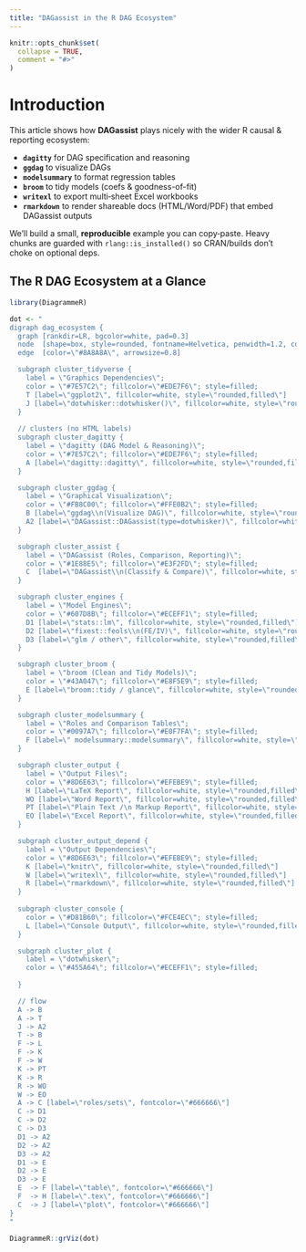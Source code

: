 ```yaml
---
title: "DAGassist in the R DAG Ecosystem"
---
```


```r
knitr::opts_chunk$set(
  collapse = TRUE,
  comment = "#>"
)
```

# Introduction

This article shows how **DAGassist** plays nicely with the wider R causal & reporting ecosystem:

- **`dagitty`** for DAG specification and reasoning
- **`ggdag`** to visualize DAGs
- **`modelsummary`** to format regression tables
- **`broom`** to tidy models (coefs & goodness-of-fit)
- **`writexl`** to export multi‑sheet Excel workbooks
- **`rmarkdown`** to render shareable docs (HTML/Word/PDF) that embed DAGassist outputs

We’ll build a small, **reproducible** example you can copy‑paste. Heavy chunks are guarded with `rlang::is_installed()` so CRAN/builds don’t choke on optional deps.

## The R DAG Ecosystem at a Glance


```r
library(DiagrammeR)

dot <- "
digraph dag_ecosystem {
  graph [rankdir=LR, bgcolor=white, pad=0.3]
  node  [shape=box, style=rounded, fontname=Helvetica, penwidth=1.2, color=\"#455A64\"]
  edge  [color=\"#8A8A8A\", arrowsize=0.8]

  subgraph cluster_tidyverse {
    label = \"Graphics Dependencies\";
    color = \"#7E57C2\"; fillcolor=\"#EDE7F6\"; style=filled;
    T [label=\"ggplot2\", fillcolor=white, style=\"rounded,filled\"]
    J [label=\"dotwhisker::dotwhisker()\", fillcolor=white, style=\"rounded,filled\"]
  }
  
  // clusters (no HTML labels)
  subgraph cluster_dagitty {
    label = \"dagitty (DAG Model & Reasoning)\";
    color = \"#7E57C2\"; fillcolor=\"#EDE7F6\"; style=filled;
    A [label=\"dagitty::dagitty\", fillcolor=white, style=\"rounded,filled\"]
  }

  subgraph cluster_ggdag {
    label = \"Graphical Visualization\";
    color = \"#FB8C00\"; fillcolor=\"#FFE0B2\"; style=filled;
    B [label=\"ggdag\\n(Visualize DAG)\", fillcolor=white, style=\"rounded,filled\"]
    A2 [label=\"DAGassist::DAGassist(type=dotwhisker)\", fillcolor=white, style=\"rounded,filled\"]
  }

  subgraph cluster_assist {
    label = \"DAGassist (Roles, Comparison, Reporting)\";
    color = \"#1E88E5\"; fillcolor=\"#E3F2FD\"; style=filled;
    C  [label=\"DAGassist\\n(Classify & Compare)\", fillcolor=white, style=\"rounded,filled\"]
  }

  subgraph cluster_engines {
    label = \"Model Engines\";
    color = \"#607D8B\"; fillcolor=\"#ECEFF1\"; style=filled;
    D1 [label=\"stats::lm\", fillcolor=white, style=\"rounded,filled\"]
    D2 [label=\"fixest::feols\\n(FE/IV)\", fillcolor=white, style=\"rounded,filled\"]
    D3 [label=\"glm / other\", fillcolor=white, style=\"rounded,filled\"]
  }

  subgraph cluster_broom {
    label = \"broom (Clean and Tidy Models)\";
    color = \"#43A047\"; fillcolor=\"#E8F5E9\"; style=filled;
    E [label=\"broom::tidy / glance\", fillcolor=white, style=\"rounded,filled\"]
  }

  subgraph cluster_modelsummary {
    label = \"Roles and Comparison Tables\";
    color = \"#0097A7\"; fillcolor=\"#E0F7FA\"; style=filled;
    F [label=\" modelsummary::modelsummary\", fillcolor=white, style=\"rounded,filled\"]
  }

  subgraph cluster_output {
    label = \"Output Files\";
    color = \"#8D6E63\"; fillcolor=\"#EFEBE9\"; style=filled;
    H [label=\"LaTeX Report\", fillcolor=white, style=\"rounded,filled\"]
    WO [label=\"Word Report\", fillcolor=white, style=\"rounded,filled\"]
    PT [label=\"Plain Text /\n Markup Report\", fillcolor=white, style=\"rounded,filled\"]
    EO [label=\"Excel Report\", fillcolor=white, style=\"rounded,filled\"]
  }

  subgraph cluster_output_depend {
    label = \"Output Dependencies\";
    color = \"#8D6E63\"; fillcolor=\"#EFEBE9\"; style=filled;
    K [label=\"knitr\", fillcolor=white, style=\"rounded,filled\"]
    W [label=\"writexl\", fillcolor=white, style=\"rounded,filled\"]
    R [label=\"rmarkdown\", fillcolor=white, style=\"rounded,filled\"]
  }
  
  subgraph cluster_console {
    color = \"#D81B60\"; fillcolor=\"#FCE4EC\"; style=filled;
    L [label=\"Console Output\", fillcolor=white, style=\"rounded,filled\"]
  }

  subgraph cluster_plot {
    label = \"dotwhisker\";
    color = \"#455A64\"; fillcolor=\"#ECEFF1\"; style=filled;
   
  }

  // flow
  A -> B 
  A -> T
  J -> A2
  T -> B
  F -> L
  F -> K
  F -> W
  K -> PT
  K -> R
  R -> WO
  W -> EO
  A -> C [label=\"roles/sets\", fontcolor=\"#666666\"]
  C -> D1
  C -> D2
  C -> D3
  D1 -> A2
  D2 -> A2
  D3 -> A2
  D1 -> E
  D2 -> E
  D3 -> E
  E  -> F [label=\"table\", fontcolor=\"#666666\"]
  F  -> H [label=\".tex\", fontcolor=\"#666666\"]
  C  -> J [label=\"plot\", fontcolor=\"#666666\"]
}
"

DiagrammeR::grViz(dot)
```

